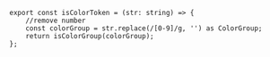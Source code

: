 ```tsx
export const isColorToken = (str: string) => {
    //remove number
    const colorGroup = str.replace(/[0-9]/g, '') as ColorGroup;
    return isColorGroup(colorGroup);
};
```
